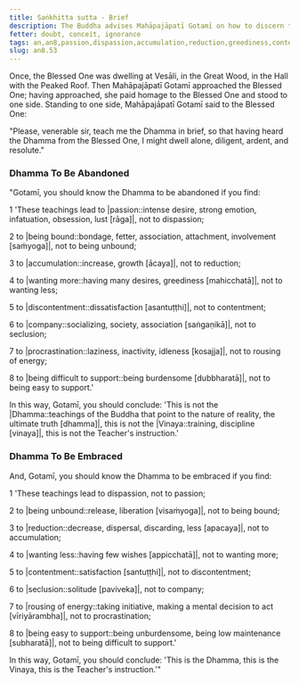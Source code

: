 ```yaml
---
title: Saṅkhitta sutta - Brief
description: The Buddha advises Mahāpajāpatī Gotamī on how to discern the teachings to be abandoned and the teachings to be embraced by observing for eight qualities.
fetter: doubt, conceit, ignorance
tags: an,an8,passion,dispassion,accumulation,reduction,greediness,contentment,company,seclusion,procrastination,energy,effort,arousal,enthusiasm,support,abandonment,embracement
slug: an8.53
---
```


Once, the Blessed One was dwelling at Vesāli, in the Great Wood, in the Hall with the Peaked Roof. Then Mahāpajāpatī Gotamī approached the Blessed One; having approached, she paid homage to the Blessed One and stood to one side. Standing to one side, Mahāpajāpatī Gotamī said to the Blessed One:

"Please, venerable sir, teach me the Dhamma in brief, so that having heard the Dhamma from the Blessed One, I might dwell alone, diligent, ardent, and resolute."

### Dhamma To Be Abandoned

"Gotamī, you should know the Dhamma to be abandoned if you find:

1 'These teachings lead to |passion::intense desire, strong emotion, infatuation, obsession, lust [rāga]|, not to dispassion;

2 to |being bound::bondage, fetter, association, attachment, involvement [saṁyoga]|, not to being unbound;

3 to |accumulation::increase, growth [ācaya]|, not to reduction;

4 to |wanting more::having many desires, greediness [mahicchatā]|, not to wanting less;

5 to |discontentment::dissatisfaction [asantuṭṭhi]|, not to contentment;

6 to |company::socializing, society, association [saṅgaṇikā]|, not to seclusion;

7 to |procrastination::laziness, inactivity, idleness [kosajja]|, not to rousing of energy;

8 to |being difficult to support::being burdensome [dubbharatā]|, not to being easy to support.'

In this way, Gotamī, you should conclude: 'This is not the |Dhamma::teachings of the Buddha that point to the nature of reality, the ultimate truth [dhamma]|, this is not the |Vinaya::training, discipline [vinaya]|, this is not the Teacher's instruction.'

### Dhamma To Be Embraced

And, Gotamī, you should know the Dhamma to be embraced if you find:

1 'These teachings lead to dispassion, not to passion;

2 to |being unbound::release, liberation [visaṁyoga]|, not to being bound;

3 to |reduction::decrease, dispersal, discarding, less [apacaya]|, not to accumulation;

4 to |wanting less::having few wishes [appicchatā]|, not to wanting more;

5 to |contentment::satisfaction [santuṭṭhi]|, not to discontentment;

6 to |seclusion::solitude [paviveka]|, not to company;

7 to |rousing of energy::taking initiative, making a mental decision to act [vīriyārambha]|, not to procrastination;

8 to |being easy to support::being unburdensome, being low maintenance [subharatā]|, not to being difficult to support.'

In this way, Gotamī, you should conclude: 'This is the Dhamma, this is the Vinaya, this is the Teacher's instruction.'"